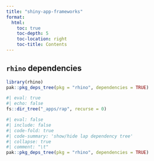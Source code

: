 ```yaml
---
title: "shiny-app-frameworks"
format:
  html: 
    toc: true
    toc-depth: 5
    toc-location: right
    toc-title: Contents
---
```


## `rhino` dependencies 

```r
library(rhino)
pak::pkg_deps_tree(pkg = "rhino", dependencies = TRUE)
```

```r
#| eval: true
#| echo: false 
fs::dir_tree("_apps/rap", recurse = 0)
```

```r
#| eval: false 
#| include: false
#| code-fold: true 
#| code-summary: 'show/hide lap dependency tree'
#| collapse: true 
#| comment: "\t"
pak::pkg_deps_tree(pkg = "rhino", dependencies = TRUE)
```

